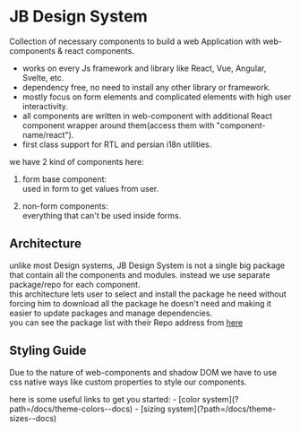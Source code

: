 

<Meta title="Getting Started/Introduction" />

# JB Design System

Collection of necessary components to build a web Application with web-components & react components.

- works on every Js framework and library like React, Vue, Angular, Svelte, etc.
- dependency free, no need to install any other library or framework.
- mostly focus on form elements and complicated elements with high user interactivity.
- all components are written in web-component with additional React component wrapper around them(access them with "component-name/react").
- first class support for RTL and persian i18n utilities.

we have 2 kind of components here:

1. form base component:    
  used in form to get values from user.

2. non-form components:    
  everything that can't be  used inside forms.

## Architecture

unlike most Design systems, JB Design System is not a single big package that contain all the components and modules. instead we use separate package/repo for each component.    
this architecture lets user to select and install the package he need  without forcing him to download all the package he doesn't need and making it easier to update packages and manage dependencies.    
you can see the package list with their Repo address from [here](?path=/docs/general-package-list--docs)

## Styling Guide

Due to the nature of web-components and shadow DOM we have to use css native ways like custom properties to style our components.
<p>
  here is some useful links to get you started:
  - [color system](?path=/docs/theme-colors--docs)
  - [sizing system](?path=/docs/theme-sizes--docs)
</p>